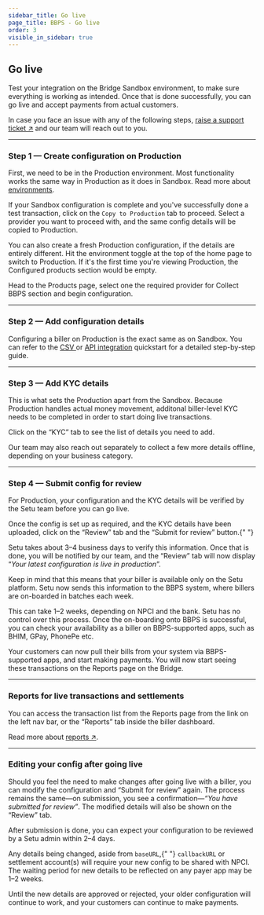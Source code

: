 ```yaml
---
sidebar_title: Go live
page_title: BBPS - Go live
order: 3
visible_in_sidebar: true
---
```


## Go live

Test your integration on the Bridge Sandbox environment, to make sure everything is working as intended. Once that is done successfully, you can go live and accept payments from actual customers.

In case you face an issue with any of the following steps, <a href="https://support.setu.co/support/tickets/new" target="_blank">raise a support ticket ↗</a> and our team will reach out to you.

<hr class="primary" />

### Step 1 — Create configuration on Production

First, we need to be in the Production environment. Most functionality works the same way in Production as it does in Sandbox. Read more about <a href="/dev-tools/bridge/overview#sandbox---production-environments" target="_blank">environments</a>.

<MainImage
  src="https://storage.googleapis.com/strapi-assets/latest/env_switch_first_time_5141ab7d0e/env_switch_first_time_5141ab7d0e.gif"
  alt="ENV switch"
/>

<Callout type="tip">
  If your Sandbox configuration is complete and you've successfully done a test
  transaction, click on the <code>Copy to Production</code> tab to proceed.
  Select a provider you want to proceed with, and the same config details will
  be copied to Production.
</Callout>

<br />

You can also create a fresh Production configuration, if the details are entirely different. Hit the environment toggle at the top of the home page to switch to Production. If it's the first time you're viewing Production, the Configured products section would be empty.

Head to the Products page, select one the required provider for Collect BBPS section and begin configuration.

<hr class="tertiary" />

### Step 2 — Add configuration details

Configuring a biller on Production is the exact same as on Sandbox. You can refer to the <a href="/payments/bbps/quickstart/csv" target="_blank">CSV </a> or <a href="/payments/bbps/quickstart/api-integration" target="_blank">API integration</a> quickstart for a detailed step-by-step guide.

<MainImage
  src="https://storage.googleapis.com/strapi-assets/latest/biller_copy_to_prod_2801492ec9/biller_copy_to_prod_2801492ec9"
  alt="Biller to prod"
/>

<hr class="tertiary" />

### Step 3 — Add KYC details

This is what sets the Production apart from the Sandbox. Because Production handles actual money movement, additonal biller-level KYC needs to be completed in order to start doing live transactions.

Click on the “KYC” tab to see the list of details you need to add.

<MainImage
  src="https://storage.googleapis.com/strapi-assets/latest/biller_kyc_8f690cee4e/biller_kyc_8f690cee4e.png"
  alt="KYC"
/>

Our team may also reach out separately to collect a few more details offline, depending on your business category.

<hr class="tertiary" />

### Step 4 — Submit config for review

For Production, your configuration and the KYC details will be verified by the Setu team before you can go live.

<Callout type="tip">
  Once the config is set up as required, and the KYC details have been uploaded,
  click on the “Review” tab and the “Submit for review” button.{" "}
</Callout>

<br />

Setu takes about 3–4 business days to verify this information. Once that is done, you will be notified by our team, and the “Review” tab will now display “_Your latest configuration is live in production_”.

Keep in mind that this means that your biller is available only on the Setu platform. Setu now sends this information to the BBPS system, where billers are on-boarded in batches each week.

<Callout type="note">
  This can take 1–2 weeks, depending on NPCI and the bank. Setu has no control
  over this process. Once the on-boarding onto BBPS is successful, you can check
  your availability as a biller on BBPS-supported apps, such as BHIM, GPay,
  PhonePe etc.
</Callout>

<br />

Your customers can now pull their bills from your system via BBPS-supported apps, and start making payments. You will now start seeing these transactions on the Reports page on the Bridge.

<hr class="primary" />

### Reports for live transactions and settlements

You can access the transaction list from the Reports page from the link on the left nav bar, or the “Reports” tab inside the biller dashboard.

Read more about <a href="/dev-tools/bridge/reports" target="_blank">reports &#8599;</a>.

<hr class="primary" />

### Editing your config after going live

Should you feel the need to make changes after going live with a biller, you can modify the configuration and “Submit for review” again. The process remains the same—on submission, you see a confirmation—_“You have submitted for review”_. The modified details will also be shown on the “Review” tab.

After submission is done, you can expect your configuration to be reviewed by a Setu admin within 2–4 days.

<Callout type="note">
  Any details being changed, aside from <code>baseURL</code>,{" "}
  <code>callbackURL</code> or settlement account(s) will require your new config
  to be shared with NPCI. The waiting period for new details to be reflected on
  any payer app may be 1–2 weeks.
</Callout>

<br />

Until the new details are approved or rejected, your older configuration will continue to work, and your customers can continue to make payments.

<WasPageHelpful />
